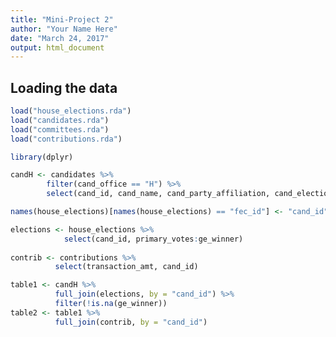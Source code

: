 ```yaml
---
title: "Mini-Project 2"
author: "Your Name Here"
date: "March 24, 2017"
output: html_document
---
```



## Loading the data


```r
load("house_elections.rda")
load("candidates.rda")
load("committees.rda")
load("contributions.rda")

library(dplyr)
```

```r
candH <- candidates %>%
        filter(cand_office == "H") %>%
        select(cand_id, cand_name, cand_party_affiliation, cand_election_yr)

names(house_elections)[names(house_elections) == "fec_id"] <- "cand_id"

elections <- house_elections %>%
            select(cand_id, primary_votes:ge_winner)
           
contrib <- contributions %>%
          select(transaction_amt, cand_id)

table1 <- candH %>%
          full_join(elections, by = "cand_id") %>%
          filter(!is.na(ge_winner)) 
table2 <- table1 %>%
          full_join(contrib, by = "cand_id")

```

